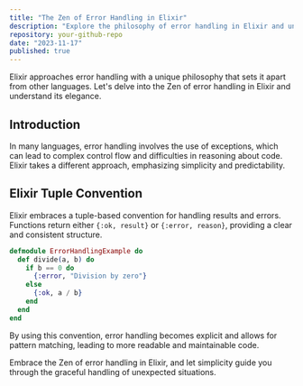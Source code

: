 ```yaml
---
title: "The Zen of Error Handling in Elixir"
description: "Explore the philosophy of error handling in Elixir and understand its elegance compared to traditional approaches."
repository: your-github-repo
date: "2023-11-17"
published: true
---
```


Elixir approaches error handling with a unique philosophy that sets it apart from other languages. Let's delve into the Zen of error handling in Elixir and understand its elegance.

## Introduction

In many languages, error handling involves the use of exceptions, which can lead to complex control flow and difficulties in reasoning about code. Elixir takes a different approach, emphasizing simplicity and predictability.

## Elixir Tuple Convention

Elixir embraces a tuple-based convention for handling results and errors. Functions return either `{:ok, result}` or `{:error, reason}`, providing a clear and consistent structure.

```elixir
defmodule ErrorHandlingExample do
  def divide(a, b) do
    if b == 0 do
      {:error, "Division by zero"}
    else
      {:ok, a / b}
    end
  end
end
```

By using this convention, error handling becomes explicit and allows for pattern matching, leading to more readable and maintainable code.

Embrace the Zen of error handling in Elixir, and let simplicity guide you through the graceful handling of unexpected situations.